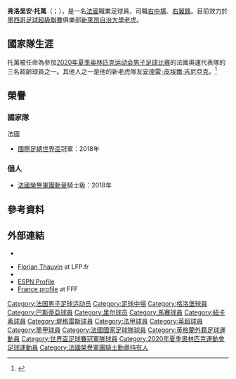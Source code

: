 {{noteTA|G1=football|G2=EPL|G3=uefa|G4=法甲
|1=zh-hans:托万;zh-hk:泰奧雲;zh-hant:托萬;
|2=zh-hans:弗洛里安;zh-hk:費奧尼安;zh-hant:弗洛里安;}}
{{Infobox football biography
| name     = 弗洛里安·托萬<br>Florian Thauvin
| image    = Florian Thauvin 2018.jpg
| caption  = 
| fullname = Florian Tristan Mariano Thauvin<ref>{{cite web |title=List of players under written contract registered between 01/07/2016 and 31/07/2016 |url=https://www.thefa.com/~/media/files/thefaportal/governance-docs/registrations/player-registration---july-2016.ashx |publisher=The Football Association |format=PDF |page=33 |accessdate=11 November 2016 |archive-date=2020-08-06 |archive-url=https://web.archive.org/web/20200806083119/http://www.thefa.com/~/media/files/thefaportal/governance-docs/registrations/player-registration---july-2016.ashx |dead-url=no }}</ref>
| birth_date  = {{Birth date and age|1993|1|26|df=y}}
| birth_place = {{FRA}}[[盧瓦雷省|盧瓦雷省]][[奧爾良|奧爾良]]
| height      = {{convert|1.79|m|abbr=on}}
| currentclub = [[新莱昂自治大学老虎足球俱乐部|新萊昂自治大學老虎]]
| clubnumber  = 26
| position    = [[右中場|右中場]]、[[右翼鋒|右翼鋒]]
| youthyears1 = 2000–2005 | youthclubs1 = 安格雷
| youthyears2 = 2005–2007 | youthclubs2 = 聖讓德拉-呂埃爾
| youthyears3 = 2007–2008 | youthclubs3 = [[奧連斯體育會|奧連斯體育會]] 
| youthyears4 = 2008–2011 | youthclubs4 = [[格洛堡足球俱樂部|格洛堡]]
| years1 = 2011      | clubs1 = [[格洛堡足球俱樂部|格洛堡]]                 | caps1 = 3  | goals1 = 0
| years2 = 2011–2013 | clubs2 = [[巴斯蒂亞體育會|巴斯提亞]]            | caps2 = 45 | goals2 = 10
| years3= 2013–2015 
| clubs3 = [[馬賽奧林匹克|馬賽]]          
| caps3 = 69 
| goals3 = 13
| years4 = 2015–2017
| clubs4 = [[紐卡斯爾聯足球俱樂部|紐卡斯爾聯]]      
| caps4 = 13 
| goals4 = 0
| years5 = 2016–2017     
| clubs5 = → [[馬賽奧林匹克|馬賽]] (外借)
| caps5 = 52
| goals5 = 17
| years6 = 2017–2021
| clubs6 = [[馬賽奧林匹克|馬賽]]
| caps6 = 105
| goals6 = 46
| years7 = 2021–
| clubs7 = [[新莱昂自治大学老虎足球俱乐部|新萊昂自治大學老虎]]
| caps7 = 7
| goals7 = 1
| nationalyears1 = 2011–2012 | nationalteam1 =[[法國18歲以下國家足球隊|法國U18]] | nationalcaps1 =  2 | nationalgoals1 = 0
| nationalyears2 = 2012      | nationalteam2 =  [[法國19歲以下國家足球隊|法國U19]]| nationalcaps2 =  2 | nationalgoals2 = 0
| nationalyears3 = 2012–2013 | nationalteam3 = [[法國20歲以下國家足球隊|法國U20]] | nationalcaps3 = 16 | nationalgoals3 = 7
| nationalyears4 = 2013–2014 | nationalteam4 = [[法國21歲以下國家足球隊|法國U21]] | nationalcaps4 = 10 | nationalgoals4 = 7
| nationalteam5        = [[法國國家足球隊|法國奧運代表隊]]
| nationalyears5       = 2021
| nationalcaps5        = 4
| nationalgoals5       = 0
| nationalyears6 = 2017– | nationalteam6 = [[法國國家足球隊|法國]] | nationalcaps6 = 10 | nationalgoals6 = 1
| medaltemplates = 
{{Medal|Sport|男子[[足球|足球]]}}
{{Medal|Country|{{fb|FRA}}}}
{{Medal|Comp|[[國際足協世界盃|國際足協世界盃]]}}
{{Medal|W|[[2018年國際足協世界盃|2018 俄羅斯]]|}}
| pcupdate =  2021年9月26日
| ntupdate = 2021年7月28日
}}
'''弗洛里安·托萬'''（{{lang-fr|Florian Thauvin}}；{{bd|1993年|1月26日}}），是一名[[法國|法國]]職業足球員，司職[[右中場|右中場]]、[[右翼鋒|右翼鋒]]。目前效力於[[墨西哥足球超級聯賽|墨西哥足球超級聯賽]]俱樂部[[新莱昂自治大学老虎足球俱乐部|新萊昂自治大學老虎]]。

== 國家隊生涯 ==
托萬被任命為參加[[2020年夏季奥林匹克运动会男子足球比赛|2020年夏季奥林匹克运动会男子足球比赛]]的法國奧運代表隊的三名超齡球員之一。其他人之一是他的新老虎隊友[[安德雷-皮埃爾·吉尼亞克|安德雷-皮埃爾·吉尼亞克]]。<ref>{{cite news |title=France names Thauvin, Gignac to Olympic squad |url=https://www.washingtonpost.com/sports/olympics/france-names-thauvin-gignac-to-olympic-squad/2021/06/25/a51638b6-d5c9-11eb-b39f-05a2d776b1f4_story.html |access-date=29 June 2021 |work=The Washington Post |agency=Associated Press |date=25 June 2021 }}{{Dead link}}</ref>

== 榮譽 ==
=== 國家隊 ===
;{{flagicon|FRA}} 法國
* [[國際足總世界盃|國際足總世界盃]]冠軍：2018年

=== 個人 ===
* [[法國榮譽軍團勳章|法國榮譽軍團勳章]]騎士級：2018年

==參考資料==
{{Reflist}}

==外部連結==
*{{Soccerway}}
{{commonscat|Florian Thauvin}}
*[https://web.archive.org/web/20141129093947/http://www.ligue1.com/joueur/thauvin-florian Florian Thauvin] at LFP.fr
*{{leqstat|id=40841}}
*[http://soccernet.espn.go.com/player/_/id/156898/florian-thauvin?cc=5901 ESPN Profile] {{Wayback|url=http://soccernet.espn.go.com/player/_/id/156898/florian-thauvin?cc=5901 |date=20121102052949 }}
*[http://www.fff.fr/equipes-de-france/tous-les-joueurs/fiche-joueur/1092123787-florian-thauvin France profile] {{Wayback|url=http://www.fff.fr/equipes-de-france/tous-les-joueurs/fiche-joueur/1092123787-florian-thauvin |date=20131013235618 }} at FFF

{{2018年世界盃足球賽法國參賽名單}}

{{DEFAULTSORT:Thauvin, Florian}}
[[Category:法国男子足球运动员|Category:法国男子足球运动员]]
[[Category:足球中場|Category:足球中場]]
[[Category:格洛堡球員|Category:格洛堡球員]]
[[Category:巴斯蒂亞球員|Category:巴斯蒂亞球員]]
[[Category:里尔球员|Category:里尔球员]]
[[Category:馬賽球員|Category:馬賽球員]]
[[Category:紐卡素球員|Category:紐卡素球員]]
[[Category:堤格雷斯球員|Category:堤格雷斯球員]]
[[Category:法甲球員|Category:法甲球員]]
[[Category:英超球員|Category:英超球員]]
[[Category:墨甲球員|Category:墨甲球員]]
[[Category:法國國家足球隊球員|Category:法國國家足球隊球員]]
[[Category:英格蘭外籍足球運動員|Category:英格蘭外籍足球運動員]]
[[Category:世界盃足球賽冠軍隊球員|Category:世界盃足球賽冠軍隊球員]]
[[Category:2020年夏季奧林匹克運動會足球運動員|Category:2020年夏季奧林匹克運動會足球運動員]]
[[Category:法國榮譽軍團騎士勳章持有人|Category:法國榮譽軍團騎士勳章持有人]]